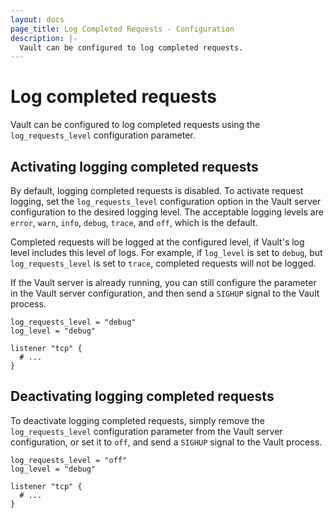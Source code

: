 ```yaml
---
layout: docs
page_title: Log Completed Requests - Configuration
description: |-
  Vault can be configured to log completed requests.
---
```


# Log completed requests

Vault can be configured to log completed requests using the `log_requests_level` configuration parameter.

## Activating logging completed requests

By default, logging completed requests is disabled. To activate request logging, set the `log_requests_level`
configuration option in the Vault server configuration to the desired logging level. The acceptable logging levels are
`error`, `warn`, `info`, `debug`, `trace`, and `off`, which is the default.

Completed requests will be logged at the configured level, if Vault's log level includes this level of logs. For
example, if `log_level` is set to `debug`, but `log_requests_level` is set to `trace`, completed requests will
not be logged.

If the Vault server is already running, you can still configure the parameter in the Vault server configuration,
and then send a `SIGHUP` signal to the Vault process.

```hcl
log_requests_level = "debug"
log_level = "debug"

listener "tcp" {
  # ...
}
```

## Deactivating logging completed requests

To deactivate logging completed requests, simply remove the `log_requests_level` configuration parameter
from the Vault server configuration, or set it to `off`, and send a `SIGHUP` signal to the Vault process.

```hcl
log_requests_level = "off"
log_level = "debug"

listener "tcp" {
  # ...
}
```

